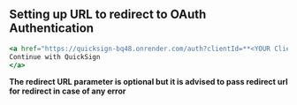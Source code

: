 ## Setting up URL to redirect to OAuth Authentication

```jsx
<a href="https://quicksign-bq48.onrender.com/auth?clientId=**<YOUR ClientId>**&clientSecret=**<YOUR clientSecret>&redirect_url=**<YOUR REDIRECT URL>**/">
Continue with QuickSign
</a>
```

**The redirect URL parameter is optional but it is advised to pass redirect url for redirect in case of any error**
